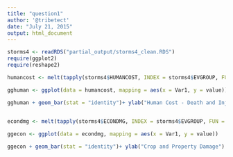 ```yaml
---
title: "question1"
author: '@tribetect'
date: "July 21, 2015"
output: html_document
---
```


```r
storms4 <- readRDS("partial_output/storms4_clean.RDS") 
require(ggplot2)
require(reshape2)        
```


```r
humancost <- melt(tapply(storms4$HUMANCOST, INDEX = storms4$EVGROUP, FUN = "sum"))

gghuman <- ggplot(data = humancost, mapping = aes(x = Var1, y = value))

gghuman + geom_bar(stat = "identity")+ ylab("Human Cost - Death and Injury") + xlab ("Event Type Group") + theme(axis.text.x = element_text(angle = 90, hjust = 1))
        
```

```r

econdmg <- melt(tapply(storms4$ECONDMG, INDEX = storms4$EVGROUP, FUN = "sum"))

ggecon <- ggplot(data = econdmg, mapping = aes(x = Var1, y = value))

ggecon + geom_bar(stat = "identity")+ ylab("Crop and Property Damage") + xlab ("Event Type Group") + theme(axis.text.x = element_text(angle = 90, hjust = 1))


```

